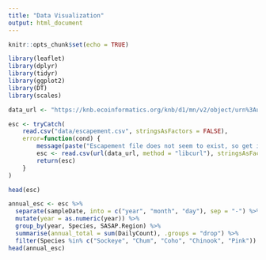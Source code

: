 ```yaml
---
title: "Data Visualization"
output: html_document
---
```


```r
knitr::opts_chunk$set(echo = TRUE)
```

```r
library(leaflet)
library(dplyr)
library(tidyr)
library(ggplot2)
library(DT)
library(scales)
```

```r
data_url <- "https://knb.ecoinformatics.org/knb/d1/mn/v2/object/urn%3Auuid%3Af119a05b-bbe7-4aea-93c6-85434dcb1c5e"

esc <- tryCatch(
    read.csv("data/escapement.csv", stringsAsFactors = FALSE),
    error=function(cond) {
        message(paste("Escapement file does not seem to exist, so get it from the KNB."))
        esc <- read.csv(url(data_url, method = "libcurl"), stringsAsFactors = FALSE)
        return(esc)
    }
)

head(esc)
```

```r
annual_esc <- esc %>% 
  separate(sampleDate, into = c("year", "month", "day"), sep = "-") %>% 
  mutate(year = as.numeric(year)) %>% 
  group_by(year, Species, SASAP.Region) %>% 
  summarise(annual_total = sum(DailyCount), .groups = "drop") %>% 
  filter(Species %in% c("Sockeye", "Chum", "Coho", "Chinook", "Pink"))
head(annual_esc)
```


